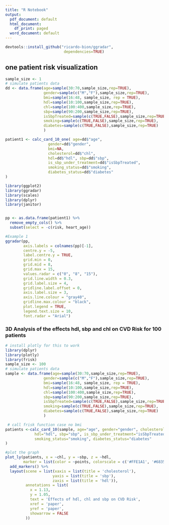 ```yaml
---
title: "R Notebook"
output:
  pdf_document: default
  html_document:
    df_print: paged
  word_document: default
---
```

```r
devtools::install_github("ricardo-bion/ggradar", 
                          dependencies=TRUE)
```

## one patient risk visualization 
```r
sample_size <- 1
# simulate patients data
dd <- data.frame(age=sample(30:70,sample_size,rep=TRUE),
                 gender=sample(c("M","F"),sample_size,rep=TRUE),
                 bmi=sample(16:48, sample_size, rep = TRUE),
                 hdl=sample(10:100,sample_size,rep=TRUE),
                 chl=sample(100:400,sample_size,rep=TRUE),
                 sbp=sample(90:200,sample_size,rep=TRUE),
                 isSbpTreated=sample(c(TRUE,FALSE),sample_size,rep=TRUE),
                 smoking=sample(c(TRUE,FALSE),sample_size,rep=TRUE),
                 diabetes=sample(c(TRUE,FALSE),sample_size,rep=TRUE)
                 )

patient1 <- calc_card_10_one( age=dd$"age",
                   gender=dd$"gender",
                   bmi=NA,
                   cholesterol=dd$"chl",
                   hdl=dd$"hdl", sbp=dd$"sbp",
                   is_sbp_under_treatment=dd$"isSbpTreated",
                   smoking_status=dd$"smoking",
                   diabetes_status=dd$"diabetes"
)

library(ggplot2)
library(ggradar)
library(scales)
library(dplyr)
library(janitor)


pp <- as.data.frame(patient1) %>%
  remove_empty_cols() %>%
  subset(select = -c(risk, heart_age))

#Example 1
ggradar(pp,
        axis.labels = colnames(pp)[-1],
        centre.y = -5,
        label.centre.y = TRUE,
        grid.min = 0,
        grid.mid = 8,
        grid.max = 15,
        values.radar = c("0", "8", "15"), 
        grid.line.width = 0.3,
        grid.label.size = 4,
        gridline.label.offset = 0,
        axis.label.size = 3,
        axis.line.colour = "gray40",
        gridline.max.colour = "black",
        plot.legend = TRUE,
        legend.text.size = 10,
        font.radar = "Arial")
```

### 3D Analysis of the effects hdl, sbp and chl on CVD Risk for  100 patients
```r
# install plotly for this to work
library(dplyr)
library(plotly)
library(frisk)
sample_size <- 100
# simulate patients data
sample <- data.frame(age=sample(30:70,sample_size,rep=TRUE),
                 gender=sample(c("M","F"),sample_size,rep=TRUE),
                 bmi=sample(16:48, sample_size, rep = TRUE),
                 hdl=sample(10:100,sample_size,rep=TRUE),
                 chl=sample(100:400,sample_size,rep=TRUE),
                 sbp=sample(90:200,sample_size,rep=TRUE),
                 isSbpTreated=sample(c(TRUE,FALSE),sample_size,rep=TRUE),
                 smoking=sample(c(TRUE,FALSE),sample_size,rep=TRUE),
                 diabetes=sample(c(TRUE,FALSE),sample_size,rep=TRUE)
                 )

 # call frisk function case no bmi
patients <-calc_card_10(sample, age="age", gender="gender", cholesterol="chl", 
             hdl="hdl", sbp="sbp", is_sbp_under_treatment="isSbpTreated",
             smoking_status="smoking", diabetes_status="diabetes"
)

#plot the graph
plot_ly(patients, x = ~chl, y = ~sbp, z = ~hdl,
        marker = list(color = ~points, colorscale = c('#FFE1A1', '#683531'), showscale = TRUE)) %>%
  add_markers() %>%
  layout(scene = list(xaxis = list(title = 'cholesterol'),
                     yaxis = list(title = 'sbp'),
                     zaxis = list(title = 'hdl')),
         annotations = list(
           x = 1.13,
           y = 1.05,
           text = 'Effects of hdl, chl and sbp on CVD Risk',
           xref = 'paper',
           yref = 'paper',
           showarrow = FALSE
         ))




```



